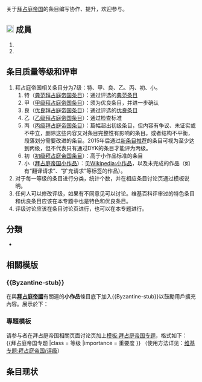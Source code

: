 {{维基专题状态|active}}
关于[[東羅馬帝國|拜占庭帝国]]的条目编写协作、提升，欢迎参与。
== [[File:Nuvola_apps_kdmconfig.png|20px]] 成員 ==
<!--請在最下方加入您的姓名！-->
</noinclude>
#{{User|Dkzzl}}
#{{User|Vikarna}}
<noinclude>

== 条目质量等级和评审 ==
{{See also|维基专题:拜占庭帝国/评级}}
# 拜占庭帝国相关条目分为7级：特、甲、良、乙、丙、初、小。
## 特（[[:Category:特色级拜占庭帝国条目|典范拜占庭帝国条目]]）：通过评选的[[Wikipedia:特色条目|典范条目]]
## 甲（[[:Category:甲级拜占庭帝国条目|甲级拜占庭帝国条目]]）：须为优良条目，并进一步确认
## 良（[[:Category:优良级拜占庭帝国条目|优良拜占庭帝国条目]]）：通过评选的[[Wikipedia:优良条目|优良条目]]
## 乙（[[:Category:乙级拜占庭帝国条目|乙级拜占庭帝国条目]]）：通过检查标准
## 丙（[[:Category:丙级拜占庭帝国条目|丙级拜占庭帝国条目]]）：篇幅超出初级条目，但内容有争议、未证实或不中立，删除这些内容又对条目完整性有影响的条目。或者结构不平衡，段落划分需要改进的条目。2015年后通过[[wikipedia:DYK|新条目推荐]]的条目可视为至少达到丙级，但不代表只有通过DYK的条目才能评为丙级。
## 初（[[:Category:初级拜占庭帝国条目|初级拜占庭帝国条目]]）：高于小作品标准的条目 
## 小（[[:Category:拜占庭帝国小作品|拜占庭帝国小作品]]）：见[[Wikipedia:小作品|Wikipedia:小作品]]，以及未完成的作品（如有“翻译请求”、“扩充请求”等标签的作品）。
# 对于每一等级的条目进行分类，统计个数，并在相应条目讨论页通过模板说明。
# 任何人可以修改评级，如果有不同意见可以讨论。维基百科评审过的特色条目和优良条目应该在本专题中也是特色和优良条目。
# 评级讨论应该在条目讨论页进行，也可以在本专题进行。

== 分類 ==
<!-- * 在此列出 {{subpages}} 以及 {{category tree|...}} -->
* {{category tree all|東羅馬帝國|depth=1}}
== 相關模版 ==
=== <nowiki>{{Byzantine-stub}}</nowiki> ===
{{stub}}
在與'''[[拜占庭帝國|拜占庭帝國]]'''有關連的'''小作品'''條目底下加入<nowiki>{{Byzantine-stub}}</nowiki>以鼓勵用戶擴充內容。展示於下：
{{Byzantine-stub}}
=== 專題模板 ===
请参与者在拜占庭帝国相關页面讨论页加上[[模板:拜占庭帝国专题|模板:拜占庭帝国专题]]，格式如下：
<nowiki>{{拜占庭帝国专题
|class = 等级
|importance = 重要度
}}</nowiki>
（使用方法详见：[[维基专题:拜占庭帝国/评级|维基专题:拜占庭帝国/评级]]）

==条目现状==
{{Articles by Quality|topic=拜占庭帝国|project=拜占庭帝国|format=toc}}
{{Articles by Importance|topic=拜占庭帝国|project=拜占庭帝国|format=toc}}
{{WikiProject Footer}}